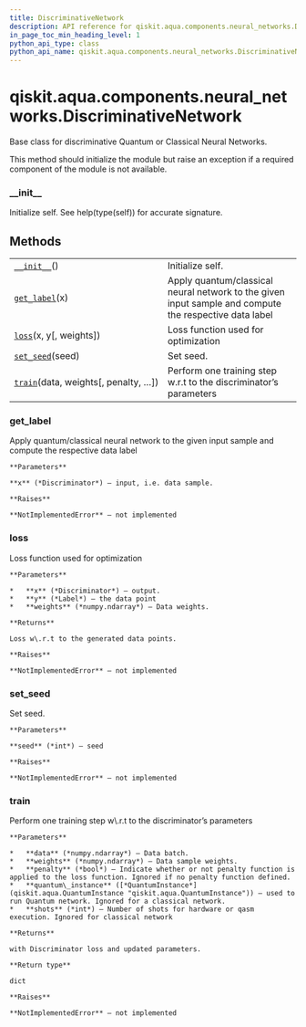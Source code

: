 ```yaml
---
title: DiscriminativeNetwork
description: API reference for qiskit.aqua.components.neural_networks.DiscriminativeNetwork
in_page_toc_min_heading_level: 1
python_api_type: class
python_api_name: qiskit.aqua.components.neural_networks.DiscriminativeNetwork
---
```


<span id="qiskit-aqua-components-neural-networks-discriminativenetwork" />

# qiskit.aqua.components.neural\_networks.DiscriminativeNetwork

<Class id="qiskit.aqua.components.neural_networks.DiscriminativeNetwork" isDedicatedPage={true} github="https://github.com/qiskit-community/qiskit-aqua/tree/stable/0.8/qiskit/aqua/components/neural_networks/discriminative_network.py" signature="DiscriminativeNetwork">
  Base class for discriminative Quantum or Classical Neural Networks.

  This method should initialize the module but raise an exception if a required component of the module is not available.

  ### \_\_init\_\_

  <Function id="qiskit.aqua.components.neural_networks.DiscriminativeNetwork.__init__" name="__init__" signature="abstract __init__()">
    Initialize self. See help(type(self)) for accurate signature.
  </Function>

  ## Methods

  |                                                                                                                                                                                   |                                                                                                        |
  | --------------------------------------------------------------------------------------------------------------------------------------------------------------------------------- | ------------------------------------------------------------------------------------------------------ |
  | [`__init__`](#qiskit.aqua.components.neural_networks.DiscriminativeNetwork.__init__ "qiskit.aqua.components.neural_networks.DiscriminativeNetwork.__init__")()                    | Initialize self.                                                                                       |
  | [`get_label`](#qiskit.aqua.components.neural_networks.DiscriminativeNetwork.get_label "qiskit.aqua.components.neural_networks.DiscriminativeNetwork.get_label")(x)                | Apply quantum/classical neural network to the given input sample and compute the respective data label |
  | [`loss`](#qiskit.aqua.components.neural_networks.DiscriminativeNetwork.loss "qiskit.aqua.components.neural_networks.DiscriminativeNetwork.loss")(x, y\[, weights])                | Loss function used for optimization                                                                    |
  | [`set_seed`](#qiskit.aqua.components.neural_networks.DiscriminativeNetwork.set_seed "qiskit.aqua.components.neural_networks.DiscriminativeNetwork.set_seed")(seed)                | Set seed.                                                                                              |
  | [`train`](#qiskit.aqua.components.neural_networks.DiscriminativeNetwork.train "qiskit.aqua.components.neural_networks.DiscriminativeNetwork.train")(data, weights\[, penalty, …]) | Perform one training step w\.r.t to the discriminator’s parameters                                     |

  ### get\_label

  <Function id="qiskit.aqua.components.neural_networks.DiscriminativeNetwork.get_label" name="get_label" signature="abstract get_label(x)">
    Apply quantum/classical neural network to the given input sample and compute the respective data label

    **Parameters**

    **x** (*Discriminator*) – input, i.e. data sample.

    **Raises**

    **NotImplementedError** – not implemented
  </Function>

  ### loss

  <Function id="qiskit.aqua.components.neural_networks.DiscriminativeNetwork.loss" name="loss" signature="abstract loss(x, y, weights=None)">
    Loss function used for optimization

    **Parameters**

    *   **x** (*Discriminator*) – output.
    *   **y** (*Label*) – the data point
    *   **weights** (*numpy.ndarray*) – Data weights.

    **Returns**

    Loss w\.r.t to the generated data points.

    **Raises**

    **NotImplementedError** – not implemented
  </Function>

  ### set\_seed

  <Function id="qiskit.aqua.components.neural_networks.DiscriminativeNetwork.set_seed" name="set_seed" signature="abstract set_seed(seed)">
    Set seed.

    **Parameters**

    **seed** (*int*) – seed

    **Raises**

    **NotImplementedError** – not implemented
  </Function>

  ### train

  <Function id="qiskit.aqua.components.neural_networks.DiscriminativeNetwork.train" name="train" signature="abstract train(data, weights, penalty=False, quantum_instance=None, shots=None)">
    Perform one training step w\.r.t to the discriminator’s parameters

    **Parameters**

    *   **data** (*numpy.ndarray*) – Data batch.
    *   **weights** (*numpy.ndarray*) – Data sample weights.
    *   **penalty** (*bool*) – Indicate whether or not penalty function is applied to the loss function. Ignored if no penalty function defined.
    *   **quantum\_instance** ([*QuantumInstance*](qiskit.aqua.QuantumInstance "qiskit.aqua.QuantumInstance")) – used to run Quantum network. Ignored for a classical network.
    *   **shots** (*int*) – Number of shots for hardware or qasm execution. Ignored for classical network

    **Returns**

    with Discriminator loss and updated parameters.

    **Return type**

    dict

    **Raises**

    **NotImplementedError** – not implemented
  </Function>
</Class>

